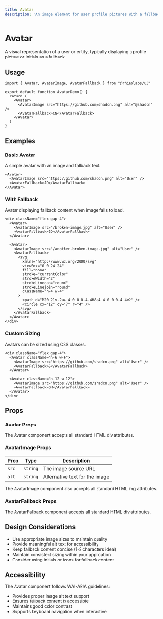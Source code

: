 ```yaml
---
title: Avatar
description: 'An image element for user profile pictures with a fallback.'
---
```



# Avatar

A visual representation of a user or entity, typically displaying a profile picture or initials as a fallback.


## Usage

```tsx
import { Avatar, AvatarImage, AvatarFallback } from "@rhinolabs/ui"

export default function AvatarDemo() {
  return (
    <Avatar>
      <AvatarImage src="https://github.com/shadcn.png" alt="@shadcn" />
      <AvatarFallback>CN</AvatarFallback>
    </Avatar>
  )
}
```

## Examples

### Basic Avatar

A simple avatar with an image and fallback text.

```tsx
<Avatar>
  <AvatarImage src="https://github.com/shadcn.png" alt="User" />
  <AvatarFallback>JD</AvatarFallback>
</Avatar>
```

### With Fallback

Avatar displaying fallback content when image fails to load.

```tsx
<div className="flex gap-4">
  <Avatar>
    <AvatarImage src="/broken-image.jpg" alt="User" />
    <AvatarFallback>JD</AvatarFallback>
  </Avatar>
  
  <Avatar>
    <AvatarImage src="/another-broken-image.jpg" alt="User" />
    <AvatarFallback>
      <svg
        xmlns="http://www.w3.org/2000/svg"
        viewBox="0 0 24 24"
        fill="none"
        stroke="currentColor"
        strokeWidth="2"
        strokeLinecap="round"
        strokeLinejoin="round"
        className="h-4 w-4"
      >
        <path d="M20 21v-2a4 4 0 0 0-4-4H8a4 4 0 0 0-4 4v2" />
        <circle cx="12" cy="7" r="4" />
      </svg>
    </AvatarFallback>
  </Avatar>
</div>
```

### Custom Sizing

Avatars can be sized using CSS classes.

```tsx
<div className="flex gap-4">
  <Avatar className="h-6 w-6">
    <AvatarImage src="https://github.com/shadcn.png" alt="User" />
    <AvatarFallback>S</AvatarFallback>
  </Avatar>
  
  <Avatar className="h-12 w-12">
    <AvatarImage src="https://github.com/shadcn.png" alt="User" />
    <AvatarFallback>SM</AvatarFallback>
  </Avatar>
</div>
```

## Props

### Avatar Props

The Avatar component accepts all standard HTML div attributes.

### AvatarImage Props

| Prop | Type | Description |
|------|------|-------------|
| `src` | `string` | The image source URL |
| `alt` | `string` | Alternative text for the image |

The AvatarImage component also accepts all standard HTML img attributes.

### AvatarFallback Props

The AvatarFallback component accepts all standard HTML div attributes.

## Design Considerations

- Use appropriate image sizes to maintain quality
- Provide meaningful alt text for accessibility
- Keep fallback content concise (1-2 characters ideal)
- Maintain consistent sizing within your application
- Consider using initials or icons for fallback content

## Accessibility

The Avatar component follows WAI-ARIA guidelines:

- Provides proper image alt text support
- Ensures fallback content is accessible
- Maintains good color contrast
- Supports keyboard navigation when interactive
